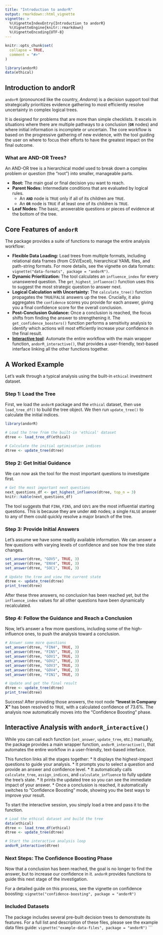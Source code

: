 ```yaml
---
title: "Introduction to andorR"
output: rmarkdown::html_vignette
vignette: >
  %\VignetteIndexEntry{Introduction to andorR}
  %\VignetteEngine{knitr::rmarkdown}
  %\VignetteEncoding{UTF-8}
---
```


```r
knitr::opts_chunk$set(
  collapse = TRUE,
  comment = "#>"
)
```

```r
library(andorR)
data(ethical) 
```

## Introduction to andorR

`andorR` (pronounced like the country, *Andorra*) is a decision support tool that strategically prioritizes evidence gathering to most efficiently resolve uncertainty in complex logical trees.

It is designed for problems that are more than simple checklists. It excels in situations where there are multiple pathways to a conclusion (**`OR`** nodes) and where initial information is incomplete or uncertain. The core workflow is based on the progressive gathering of new evidence, with the tool guiding the user on where to focus their efforts to have the greatest impact on the final outcome.

### What are AND-OR Trees?

An AND-OR tree is a hierarchical model used to break down a complex problem or question (the "root") into smaller, manageable parts.

* **Root:** The main goal or final decision you want to reach.
* **Parent Nodes:** Intermediate conditions that are evaluated by logical rules.
    * An **`AND`** node is `TRUE` only if all of its children are `TRUE`.
    * An **`OR`** node is `TRUE` if at least one of its children is `TRUE`.
* **Leaf Nodes:** The basic, answerable questions or pieces of evidence at the bottom of the tree.

## Core Features of `andorR`

The package provides a suite of functions to manage the entire analysis workflow:

* **Flexible Data Loading:** Load trees from multiple formats, including relational data frames (from CSV/Excel), hierarchical YAML files, and path-string formats. For more details, see the vignette on data formats: `vignette("data-formats", package = "andorR")`.
* **Dynamic Prioritization:** The tool calculates an `influence_index` for every unanswered question. The `get_highest_influence()` function uses this to suggest the most strategic question to answer next.
* **Logical Calculation with Uncertainty:** The `calculate_tree()` function propagates the `TRUE`/`FALSE` answers up the tree. Crucially, it also aggregates the `confidence` scores you provide for each answer, giving you a final confidence score for the overall conclusion.
* **Post-Conclusion Guidance:** Once a conclusion is reached, the focus shifts from finding the answer to strengthening it. The `get_confidence_boosters()` function performs a sensitivity analysis to identify which actions will most efficiently increase your confidence in the final result.
* [**Interactive tool**](#interactive-analysis-with-andorr_interactive): Automate the entire workflow with the main wrapper function, `andorR_interactive()`, that provides a user-friendly, text-based interface linking all the other functions together. 

## A Worked Example

Let's walk through a typical analysis using the built-in `ethical` investment dataset.

### Step 1: Load the Tree

First, we load the `andorR` package and the `ethical` dataset, then use `load_tree_df()` to build the tree object. We then run `update_tree()` to calculate the initial indices.

```r
library(andorR)

# Load the tree from the built-in 'ethical' dataset
dtree <- load_tree_df(ethical)

# Calculate the initial optimisation indices
dtree <- update_tree(dtree)
```

### Step 2: Get Initial Guidance

We can now ask the tool for the most important questions to investigate first.

```r
# Get the most important next questions
next_questions_df <- get_highest_influence(dtree, top_n = 3)
knitr::kable(next_questions_df)
```
The tool suggests that `FIN4`, `FIN5`, and `GOV1` are the most influential starting questions. This is because they are under `AND` nodes; a single `FALSE` answer to any of them could quickly resolve a major branch of the tree.

### Step 3: Provide Initial Answers

Let's assume we have some readily available information. We can answer a few questions with varying levels of confidence and see how the tree state changes.

```r
set_answer(dtree, "GOV5", TRUE, 3)
set_answer(dtree, "ENV4", TRUE, 3)
set_answer(dtree, "SOC1", TRUE, 3)

# Update the tree and view the current state
dtree <- update_tree(dtree)
print_tree(dtree)
```
After these three answers, no conclusion has been reached yet, but the `influence_index` values for all other questions have been dynamically recalculated.

### Step 4: Follow the Guidance and Reach a Conclusion

Now, let's answer a few more questions, including some of the high-influence ones, to push the analysis toward a conclusion.

```r
# Answer some more questions
set_answer(dtree, "FIN4", TRUE, 3)
set_answer(dtree, "FIN5", TRUE, 3)
set_answer(dtree, "GOV1", TRUE, 3)
set_answer(dtree, "GOV2", TRUE, 3)
set_answer(dtree, "GOV3", TRUE, 3)
set_answer(dtree, "GOV4", TRUE, 3)
set_answer(dtree, "FIN1", TRUE, 3)

# Update and get the final result
dtree <- update_tree(dtree)
print_tree(dtree)
```
Success! After providing those answers, the root node **"Invest in Company X"** has been resolved to `TRUE`, with a calculated confidence of 73.6%. The analysis now automatically moves into the "Confidence Boosting" phase.

## Interactive Analysis with `andorR_interactive()`

While you can call each function (`set_answer`, `update_tree`, etc.) manually, the package provides a main wrapper function, `andorR_interactive()`, that automates the entire workflow in a user-friendly, text-based interface.

This function links all the stages together:
* It displays the highest-impact questions to guide your analysis.
* It prompts you to select a question and provide an answer and confidence level.
* It automatically calls `calculate_tree`, `assign_indices`, and `calculate_influence` to fully update the tree's state.
* It prints the updated tree so you can see the immediate impact of your answer.
* Once a conclusion is reached, it automatically switches to "Confidence Boosting" mode, showing you the best ways to improve your result.

To start the interactive session, you simply load a tree and pass it to the function.

```r
# Load the ethical dataset and build the tree
data(ethical)
dtree <- load_tree_df(ethical)
dtree <- update_tree(dtree)

# Start the interactive analysis loop
andorR_interactive(dtree)
```

### Next Steps: The Confidence Boosting Phase

Now that a conclusion has been reached, the goal is no longer to find the answer, but to increase our confidence in it. `andorR` provides functions to guide this next stage of the investigation.

For a detailed guide on this process, see the vignette on confidence boosting:
`vignette("confidence-boosting", package = "andorR")`

### Included Datasets

The package includes several pre-built decision trees to demonstrate its features. For a full list and description of these files, please see the example data files guide:
`vignette("example-data-files", package = "andorR")`
```
